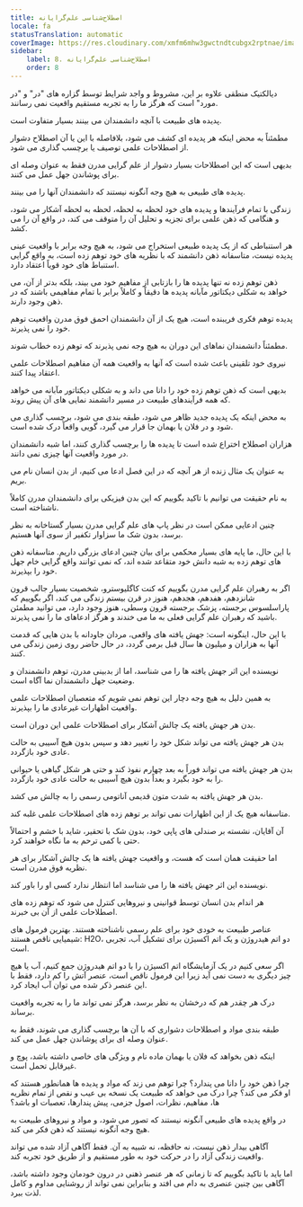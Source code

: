 ```yaml
---
title: اصطلاح‌شناسی علم‌گرایانه
locale: fa
statusTranslation: automatic
coverImage: https://res.cloudinary.com/xmfm6mhw3gwctndtcubgx2rptnae/image/upload/v1741354419/small_cover_la_gran_rebelion_28716e29d2.webp
sidebar:
    label: 8. اصطلاح‌شناسی علم‌گرایانه
    order: 8
---
```

دیالکتیک منطقی علاوه بر این، مشروط و واجد شرایط توسط گزاره های "در" و "در مورد" است که هرگز ما را به تجربه مستقیم واقعیت نمی رسانند.

پدیده های طبیعت با آنچه دانشمندان می بینند بسیار متفاوت است.

مطمئناً به محض اینکه هر پدیده ای کشف می شود، بلافاصله با این یا آن اصطلاح دشوار از اصطلاحات علمی توصیف یا برچسب گذاری می شود.

بدیهی است که این اصطلاحات بسیار دشوار از علم گرایی مدرن فقط به عنوان وصله ای برای پوشاندن جهل عمل می کنند.

پدیده های طبیعی به هیچ وجه آنگونه نیستند که دانشمندان آنها را می بینند.

زندگی با تمام فرآیندها و پدیده های خود لحظه به لحظه، لحظه به لحظه آشکار می شود، و هنگامی که ذهن علمی برای تجزیه و تحلیل آن را متوقف می کند، در واقع آن را می کشد.

هر استنباطی که از یک پدیده طبیعی استخراج می شود، به هیچ وجه برابر با واقعیت عینی پدیده نیست، متاسفانه ذهن دانشمند که با نظریه های خود توهم زده است، به واقع گرایی استنباط های خود قویاً اعتقاد دارد.

ذهن توهم زده نه تنها پدیده ها را بازتابی از مفاهیم خود می بیند، بلکه بدتر از آن، می خواهد به شکلی دیکتاتور مآبانه پدیده ها دقیقاً و کاملاً برابر با تمام مفاهیمی باشند که در ذهن وجود دارند.

پدیده توهم فکری فریبنده است، هیچ یک از آن دانشمندان احمق فوق مدرن واقعیت توهم خود را نمی پذیرند.

مطمئناً دانشمندان نماهای این دوران به هیچ وجه نمی پذیرند که توهم زده خطاب شوند.

نیروی خود تلقینی باعث شده است که آنها به واقعیت همه آن مفاهیم اصطلاحات علمی اعتقاد پیدا کنند.

بدیهی است که ذهن توهم زده خود را دانا می داند و به شکلی دیکتاتور مآبانه می خواهد که همه فرآیندهای طبیعت در مسیر دانشمند نمایی های آن پیش روند.

به محض اینکه یک پدیده جدید ظاهر می شود، طبقه بندی می شود، برچسب گذاری می شود و در فلان یا بهمان جا قرار می گیرد، گویی واقعاً درک شده است.

هزاران اصطلاح اختراع شده است تا پدیده ها را برچسب گذاری کنند، اما شبه دانشمندان در مورد واقعیت آنها چیزی نمی دانند.

به عنوان یک مثال زنده از هر آنچه که در این فصل ادعا می کنیم، از بدن انسان نام می بریم.

به نام حقیقت می توانیم با تاکید بگوییم که این بدن فیزیکی برای دانشمندان مدرن کاملاً ناشناخته است.

چنین ادعایی ممکن است در نظر پاپ های علم گرایی مدرن بسیار گستاخانه به نظر برسد، بدون شک ما سزاوار تکفیر از سوی آنها هستیم.

با این حال، ما پایه های بسیار محکمی برای بیان چنین ادعای بزرگی داریم. متاسفانه ذهن های توهم زده به شبه دانش خود متقاعد شده اند، که نمی توانند واقع گرایی خام جهل خود را بپذیرند.

اگر به رهبران علم گرایی مدرن بگوییم که کنت کاگلیوسترو، شخصیت بسیار جالب قرون شانزدهم، هفدهم، هجدهم، هنوز در قرن بیستم زندگی می کند، اگر بگوییم که پاراسلسوس برجسته، پزشک برجسته قرون وسطی، هنوز وجود دارد، می توانید مطمئن باشید که رهبران علم گرایی فعلی به ما می خندند و هرگز ادعاهای ما را نمی پذیرند.

با این حال، اینگونه است: جهش یافته های واقعی، مردان جاودانه با بدن هایی که قدمت آنها به هزاران و میلیون ها سال قبل برمی گردد، در حال حاضر روی زمین زندگی می کنند.

نویسنده این اثر جهش یافته ها را می شناسد، اما از بدبینی مدرن، توهم دانشمندان و وضعیت جهل دانشمندان نما آگاه است.

به همین دلیل به هیچ وجه دچار این توهم نمی شویم که متعصبان اصطلاحات علمی واقعیت اظهارات غیرعادی ما را بپذیرند.

بدن هر جهش یافته یک چالش آشکار برای اصطلاحات علمی این دوران است.

بدن هر جهش یافته می تواند شکل خود را تغییر دهد و سپس بدون هیچ آسیبی به حالت عادی خود بازگردد.

بدن هر جهش یافته می تواند فوراً به بعد چهارم نفوذ کند و حتی هر شکل گیاهی یا حیوانی را به خود بگیرد و بعداً بدون هیچ آسیبی به حالت عادی خود بازگردد.

بدن هر جهش یافته به شدت متون قدیمی آناتومی رسمی را به چالش می کشد.

متاسفانه هیچ یک از این اظهارات نمی تواند بر توهم زده های اصطلاحات علمی غلبه کند.

آن آقایان، نشسته بر صندلی های پاپی خود، بدون شک با تحقیر، شاید با خشم و احتمالاً حتی با کمی ترحم به ما نگاه خواهند کرد.

اما حقیقت همان است که هست، و واقعیت جهش یافته ها یک چالش آشکار برای هر نظریه فوق مدرن است.

نویسنده این اثر جهش یافته ها را می شناسد اما انتظار ندارد کسی او را باور کند.

هر اندام بدن انسان توسط قوانینی و نیروهایی کنترل می شود که توهم زده های اصطلاحات علمی از آن بی خبرند.

عناصر طبیعت به خودی خود برای علم رسمی ناشناخته هستند. بهترین فرمول های شیمیایی ناقص هستند: H2O، دو اتم هیدروژن و یک اتم اکسیژن برای تشکیل آب، تجربی است.

اگر سعی کنیم در یک آزمایشگاه اتم اکسیژن را با دو اتم هیدروژن جمع کنیم، آب یا هیچ چیز دیگری به دست نمی آید زیرا این فرمول ناقص است، عنصر آتش را کم دارد، فقط با این عنصر ذکر شده می توان آب ایجاد کرد.

درک هر چقدر هم که درخشان به نظر برسد، هرگز نمی تواند ما را به تجربه واقعیت برساند.

طبقه بندی مواد و اصطلاحات دشواری که با آن ها برچسب گذاری می شوند، فقط به عنوان وصله ای برای پوشاندن جهل عمل می کند.

اینکه ذهن بخواهد که فلان یا بهمان ماده نام و ویژگی های خاصی داشته باشد، پوچ و غیرقابل تحمل است.

چرا ذهن خود را دانا می پندارد؟ چرا توهم می زند که مواد و پدیده ها همانطور هستند که او فکر می کند؟ چرا درک می خواهد که طبیعت یک نسخه بی عیب و نقص از تمام نظریه ها، مفاهیم، ​​نظرات، ​​اصول جزمی، پیش پندارها، تعصبات او باشد؟

در واقع پدیده های طبیعی آنگونه نیستند که تصور می شود، و مواد و نیروهای طبیعت به هیچ وجه آنگونه نیستند که ذهن فکر می کند.

آگاهی بیدار ذهن نیست، نه حافظه، نه شبیه به آن. فقط آگاهی آزاد شده می تواند واقعیت زندگی آزاد را در حرکت خود به طور مستقیم و از طریق خود تجربه کند.

اما باید با تاکید بگوییم که تا زمانی که هر عنصر ذهنی در درون خودمان وجود داشته باشد، آگاهی بین چنین عنصری به دام می افتد و بنابراین نمی تواند از روشنایی مداوم و کامل لذت ببرد.

